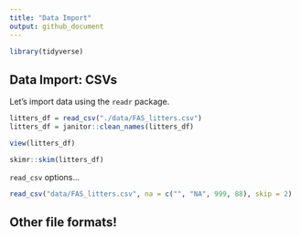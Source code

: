 ```yaml
---
title: "Data Import"
output: github_document
---
```

```r
library(tidyverse)
```


## Data Import: CSVs

Let's import data using the `readr` package.
```r
litters_df = read_csv("./data/FAS_litters.csv")
litters_df = janitor::clean_names(litters_df)
```

```r
view(litters_df)
```

```r
skimr::skim(litters_df)
```

`read_csv` options...
```r
read_csv("data/FAS_litters.csv", na = c("", "NA", 999, 88), skip = 2)
```

## Other file formats!